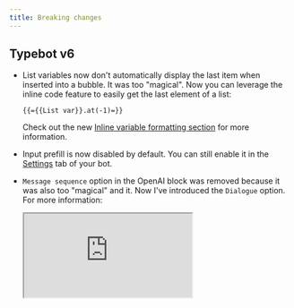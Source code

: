 ```yaml
---
title: Breaking changes
---
```


## Typebot v6

- List variables now don't automatically display the last item when inserted into a bubble. It was too "magical". Now you can leverage the inline code feature to easily get the last element of a list:

  ```
  {{={{List var}}.at(-1)=}}
  ```

  Check out the new [Inline variable formatting section](./editor/variables) for more information.

- Input prefill is now disabled by default. You can still enable it in the [Settings](./settings/overview) tab of your bot.

- `Message sequence` option in the OpenAI block was removed because it was also too "magical" and it. Now I've introduced the `Dialogue` option. For more information:

  <div
    style={{
      position: 'relative',
      paddingBottom: '64.5933014354067%',
      height: 0,
    }}
  >
    <iframe
      src="https://www.loom.com/embed/df5d64dd01ca47daa5b7acd18b05a725?sid=e6df2f5b-643c-4175-8351-03e1726b2749"
      mozallowfullscreen
      allowFullScreen
      style={{
        position: 'absolute',
        top: 0,
        left: 0,
        width: '100%',
        height: '100%',
      }}
    />
  </div>
